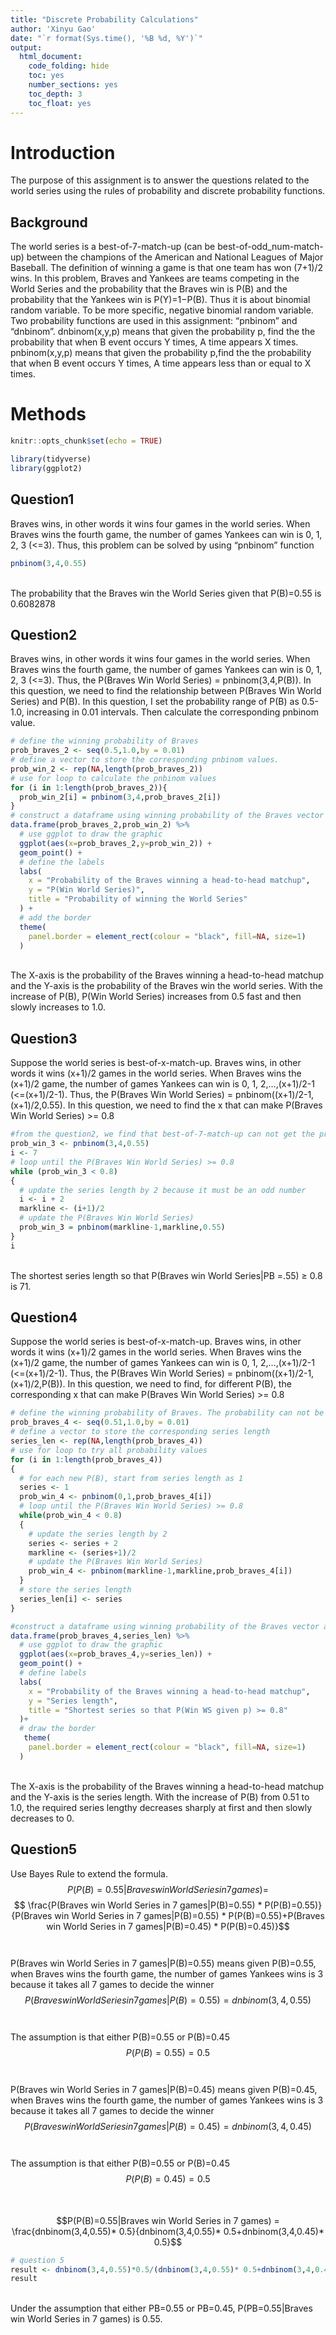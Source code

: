 ```yaml
---
title: "Discrete Probability Calculations"
author: 'Xinyu Gao'
date: "`r format(Sys.time(), '%B %d, %Y')`"
output:
  html_document:
    code_folding: hide
    toc: yes
    number_sections: yes
    toc_depth: 3
    toc_float: yes
---
```


# Introduction 

The  purpose of this assignment is to answer the questions related to the world series using the rules of probability and discrete probability functions.

## Background

The world series is a best-of-7-match-up (can be best-of-odd_num-match-up) between the champions of the American and National Leagues of Major Baseball. The definition of winning a game is that one team has won (7+1)/2 wins. In this problem, Braves and Yankees are teams competing in the World Series and the probability that the Braves win is P(B) and the probability that the Yankees win is P(Y)=1−P(B). Thus it is about binomial random variable. To be more specific, negative binomial random variable. Two probability functions are used in this assignment: "pnbinom" and "dnbinom". dnbinom(x,y,p) means that given the probability p, find the the probability that when B event occurs Y times, A time appears X times. pnbinom(x,y,p) means that given the probability p,find the the probability that when B event occurs Y times, A time appears less than or equal to X times.

# Methods

```r
knitr::opts_chunk$set(echo = TRUE)
```

```r
library(tidyverse)
library(ggplot2)
```

## Question1
Braves wins, in other words it wins four games in the world series. When Braves wins the fourth game, the number of games Yankees can win is 0, 1, 2, 3 (<=3). Thus, this problem can be solved by using "pnbinom" function
```r
pnbinom(3,4,0.55)
```
\
The probability that the Braves win the World Series given that P(B)=0.55 is 0.6082878

## Question2
Braves wins, in other words it wins four games in the world series. When Braves wins the fourth game, the number of games Yankees can win is 0, 1, 2, 3 (<=3). Thus, the P(Braves Win World Series) = pnbinom(3,4,P(B)). In this question, we need to find the relationship between P(Braves Win World Series) and P(B). In this question, I set the probability range of P(B) as 0.5-1.0, increasing in 0.01 intervals. Then calculate the corresponding pnbinom value.
```r
# define the winning probability of Braves
prob_braves_2 <- seq(0.5,1.0,by = 0.01)
# define a vector to store the corresponding pnbinom values.
prob_win_2 <- rep(NA,length(prob_braves_2))
# use for loop to calculate the pnbinom values
for (i in 1:length(prob_braves_2)){
  prob_win_2[i] = pnbinom(3,4,prob_braves_2[i])
}
# construct a dataframe using winning probability of the Braves vector and the corresponding pnbinom vector
data.frame(prob_braves_2,prob_win_2) %>%
  # use ggplot to draw the graphic
  ggplot(aes(x=prob_braves_2,y=prob_win_2)) +
  geom_point() +
  # define the labels
  labs(
    x = "Probability of the Braves winning a head-to-head matchup",
    y = "P(Win World Series)",
    title = "Probability of winning the World Series"
  ) +
  # add the border
  theme(
    panel.border = element_rect(colour = "black", fill=NA, size=1)
  ) 
```
\
The X-axis is the probability of the Braves winning a head-to-head matchup and the Y-axis is the probability of the Braves win the world series. With the increase of P(B), P(Win World Series) increases from 0.5 fast and then slowly increases to 1.0.

## Question3
Suppose the world series is best-of-x-match-up. Braves wins, in other words it wins (x+1)/2 games in the world series. When Braves wins the (x+1)/2 game, the number of games Yankees can win is 0, 1, 2,...,(x+1)/2-1 (<=(x+1)/2-1). Thus, the P(Braves Win World Series) = pnbinom((x+1)/2-1,(x+1)/2,0.55). In this question, we need to find the x that can make P(Braves Win World Series) >= 0.8
```r
#from the question2, we find that best-of-7-match-up can not get the probability exceeds 0.8. Thus, start from it can be faster to find the target series length
prob_win_3 <- pnbinom(3,4,0.55)
i <- 7
# loop until the P(Braves Win World Series) >= 0.8
while (prob_win_3 < 0.8)
{
  # update the series length by 2 because it must be an odd number
  i <- i + 2
  markline <- (i+1)/2
  # update the P(Braves Win World Series)
  prob_win_3 = pnbinom(markline-1,markline,0.55)
}
i
```
\
The shortest series length so that P(Braves win World Series|PB =.55) ≥ 0.8 is 71.

## Question4
Suppose the world series is best-of-x-match-up. Braves wins, in other words it wins (x+1)/2 games in the world series. When Braves wins the (x+1)/2 game, the number of games Yankees can win is 0, 1, 2,...,(x+1)/2-1 (<=(x+1)/2-1). Thus, the P(Braves Win World Series) = pnbinom((x+1)/2-1,(x+1)/2,P(B)). In this question, we need to find, for different P(B), the corresponding x that can make P(Braves Win World Series) >= 0.8
```r
# define the winning probability of Braves. The probability can not be 0.5 otherwise, it is impossible for P(Braves Win World Series) >= 0.8
prob_braves_4 <- seq(0.51,1.0,by = 0.01)
# define a vector to store the corresponding series length
series_len <- rep(NA,length(prob_braves_4))
# use for loop to try all probability values
for (i in 1:length(prob_braves_4))
{
  # for each new P(B), start from series length as 1
  series <- 1
  prob_win_4 <- pnbinom(0,1,prob_braves_4[i])
  # loop until the P(Braves Win World Series) >= 0.8
  while(prob_win_4 < 0.8)
  {
    # update the series length by 2 
    series <- series + 2
    markline <- (series+1)/2
    # update the P(Braves Win World Series)
    prob_win_4 <- pnbinom(markline-1,markline,prob_braves_4[i])
  }
  # store the series length 
  series_len[i] <- series
}

#construct a dataframe using winning probability of the Braves vector and the corresponding series length vector
data.frame(prob_braves_4,series_len) %>%
  # use ggplot to draw the graphic
  ggplot(aes(x=prob_braves_4,y=series_len)) +
  geom_point() +
  # define labels
  labs(
    x = "Probability of the Braves winning a head-to-head matchup",
    y = "Series length",
    title = "Shortest series so that P(Win WS given p) >= 0.8"
  )+
  # draw the border
   theme(
    panel.border = element_rect(colour = "black", fill=NA, size=1)
  )
```
\
The X-axis is the probability of the Braves winning a head-to-head matchup and the Y-axis is the series length. With the increase of P(B) from 0.51 to 1.0, the required series lengthy decreases sharply at first and then slowly decreases to 0.

## Question5
Use Bayes Rule to extend the formula.
$$P(P(B)=0.55|Braves win World Series in 7 games) = $$
$$ \frac{P(Braves win World Series in 7 games|P(B)=0.55) * P(P(B)=0.55)}{P(Braves win World Series in 7 games|P(B)=0.55) * P(P(B)=0.55)+P(Braves win World Series in 7 games|P(B)=0.45) * P(P(B)=0.45)}$$
\
\
P(Braves win World Series in 7 games|P(B)=0.55) means given P(B)=0.55, when Braves wins the fourth game, the number of games Yankees wins is 3 because it takes all 7 games to decide the winner
$$P(Braves win World Series in 7 games|P(B)=0.55) = dnbinom(3,4,0.55)$$
\
\
The assumption is that either P(B)=0.55 or P(B)=0.45
$$P(P(B)=0.55) = 0.5$$ 
\
\
P(Braves win World Series in 7 games|P(B)=0.45) means given P(B)=0.45, when Braves wins the fourth game, the number of games Yankees wins is 3 because it takes all 7 games to decide the winner
$$P(Braves win World Series in 7 games|P(B)=0.45) = dnbinom(3,4,0.45)$$
\
\
The assumption is that either P(B)=0.55 or P(B)=0.45
$$P(P(B)=0.45) = 0.5$$
\
\
$$P(P(B)=0.55|Braves win World Series in 7 games) = \frac{dnbinom(3,4,0.55)* 0.5}{dnbinom(3,4,0.55)* 0.5+dnbinom(3,4,0.45)* 0.5}$$
```r
# question 5
result <- dnbinom(3,4,0.55)*0.5/(dnbinom(3,4,0.55)* 0.5+dnbinom(3,4,0.45)* 0.5)
result
```
\
Under the assumption that either PB=0.55 or PB=0.45, P(PB=0.55|Braves win World Series in 7 games) is 0.55.
